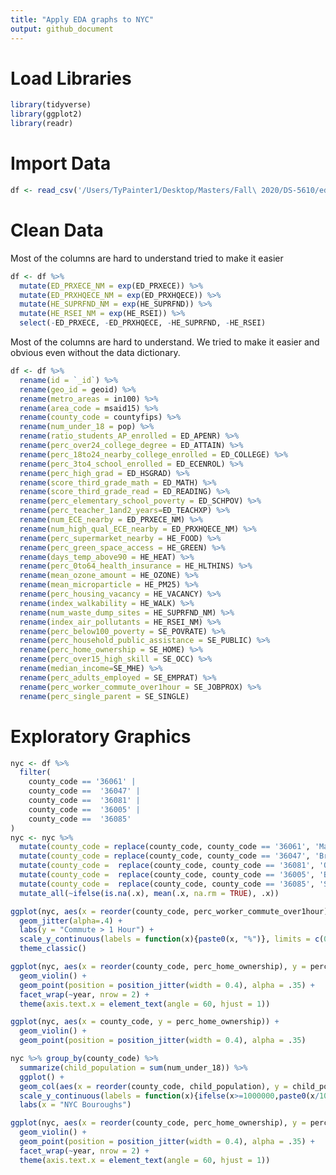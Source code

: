 ```yaml
---
title: "Apply EDA graphs to NYC"
output: github_document
---
```


# Load Libraries
```r
library(tidyverse)
library(ggplot2)
library(readr)
```

# Import Data

```r
df <- read_csv('/Users/TyPainter1/Desktop/Masters/Fall\ 2020/DS-5610/eda20-team5-project/Data\ Basics/data.csv') 
```

# Clean Data

Most of the columns are hard to understand tried to make it easier
```r
df <- df %>% 
  mutate(ED_PRXECE_NM = exp(ED_PRXECE)) %>%
  mutate(ED_PRXHQECE_NM = exp(ED_PRXHQECE)) %>%
  mutate(HE_SUPRFND_NM = exp(HE_SUPRFND)) %>%
  mutate(HE_RSEI_NM = exp(HE_RSEI)) %>%
  select(-ED_PRXECE, -ED_PRXHQECE, -HE_SUPRFND, -HE_RSEI)
```

Most of the columns are hard to understand. We tried to make it easier and obvious even without the data dictionary.

```r
df <- df %>% 
  rename(id = `_id`) %>% 
  rename(geo_id = geoid) %>% 
  rename(metro_areas = in100) %>%
  rename(area_code = msaid15) %>% 
  rename(county_code = countyfips) %>%
  rename(num_under_18 = pop) %>% 
  rename(ratio_students_AP_enrolled = ED_APENR) %>%
  rename(perc_over24_college_degree = ED_ATTAIN) %>%
  rename(perc_18to24_nearby_college_enrolled = ED_COLLEGE) %>%
  rename(perc_3to4_school_enrolled = ED_ECENROL) %>%
  rename(perc_high_grad = ED_HSGRAD) %>%
  rename(score_third_grade_math = ED_MATH) %>%
  rename(score_third_grade_read = ED_READING) %>%
  rename(perc_elementary_school_poverty = ED_SCHPOV) %>% 
  rename(perc_teacher_1and2_years=ED_TEACHXP) %>% 
  rename(num_ECE_nearby = ED_PRXECE_NM) %>% 
  rename(num_high_qual_ECE_nearby = ED_PRXHQECE_NM) %>% 
  rename(perc_supermarket_nearby = HE_FOOD) %>% 
  rename(perc_green_space_access = HE_GREEN) %>%
  rename(days_temp_above90 = HE_HEAT) %>%
  rename(perc_0to64_health_insurance = HE_HLTHINS) %>%
  rename(mean_ozone_amount = HE_OZONE) %>%
  rename(mean_microparticle = HE_PM25) %>%
  rename(perc_housing_vacancy = HE_VACANCY) %>%
  rename(index_walkability = HE_WALK) %>% 
  rename(num_waste_dump_sites = HE_SUPRFND_NM) %>%
  rename(index_air_pollutants = HE_RSEI_NM) %>%
  rename(perc_below100_poverty = SE_POVRATE) %>%
  rename(perc_household_public_assistance = SE_PUBLIC) %>%
  rename(perc_home_ownership = SE_HOME) %>%
  rename(perc_over15_high_skill = SE_OCC) %>%
  rename(median_income=SE_MHE) %>%
  rename(perc_adults_employed = SE_EMPRAT) %>%
  rename(perc_worker_commute_over1hour = SE_JOBPROX) %>%
  rename(perc_single_parent = SE_SINGLE)
```

# Exploratory Graphics

```r
nyc <- df %>% 
  filter(
    county_code == '36061' |
    county_code ==  '36047' |
    county_code ==  '36081' |
    county_code ==  '36005' |
    county_code ==  '36085' 
)
nyc <- nyc %>%
  mutate(county_code = replace(county_code, county_code == '36061', 'Manhattan')) %>% 
  mutate(county_code = replace(county_code, county_code == '36047', 'Brooklyn')) %>%
  mutate(county_code =  replace(county_code, county_code == '36081', 'Queens')) %>%
  mutate(county_code =  replace(county_code, county_code == '36005', 'Bronx')) %>%
  mutate(county_code =  replace(county_code, county_code == '36085', 'Staten Island'))%>%
  mutate_all(~ifelse(is.na(.x), mean(.x, na.rm = TRUE), .x))

ggplot(nyc, aes(x = reorder(county_code, perc_worker_commute_over1hour), y = perc_worker_commute_over1hour)) +
  geom_jitter(alpha=.4) +
  labs(y = "Commute > 1 Hour") +
  scale_y_continuous(labels = function(x){paste0(x, "%")}, limits = c(0, 35)) +
  theme_classic()

ggplot(nyc, aes(x = reorder(county_code, perc_home_ownership), y = perc_home_ownership)) +
  geom_violin() +
  geom_point(position = position_jitter(width = 0.4), alpha = .35) +
  facet_wrap(~year, nrow = 2) +
  theme(axis.text.x = element_text(angle = 60, hjust = 1))

ggplot(nyc, aes(x = county_code, y = perc_home_ownership)) +
  geom_violin() +
  geom_point(position = position_jitter(width = 0.4), alpha = .35)

nyc %>% group_by(county_code) %>% 
  summarize(child_population = sum(num_under_18)) %>% 
  ggplot() +
  geom_col(aes(x = reorder(county_code, child_population), y = child_population)) +
  scale_y_continuous(labels = function(x){ifelse(x>=1000000,paste0(x/1000000, "M"), paste0(x/1000, "K"))}) +
  labs(x = "NYC Bouroughs")

ggplot(nyc, aes(x = reorder(county_code, perc_home_ownership), y = perc_home_ownership)) +
  geom_violin() +
  geom_point(position = position_jitter(width = 0.4), alpha = .35) +
  facet_wrap(~year, nrow = 2) +
  theme(axis.text.x = element_text(angle = 60, hjust = 1))
```

